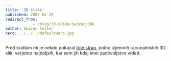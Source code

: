 ```yaml
---
title: '3D slike'
published: 2007-01-25
redirect_from: 
            - /blog/3d-slike/swizec/306
author: Swizec Teller
hero: ../../../defaultHero.jpg
---
```

Pred kratkim mi je nekdo pokazal [tole stran](http://hof.povray.org/), polno izjemnih racunalniskih 3D slik; verjetno najboljsih, kar sem jih kdaj imel zadovoljstvo videti.